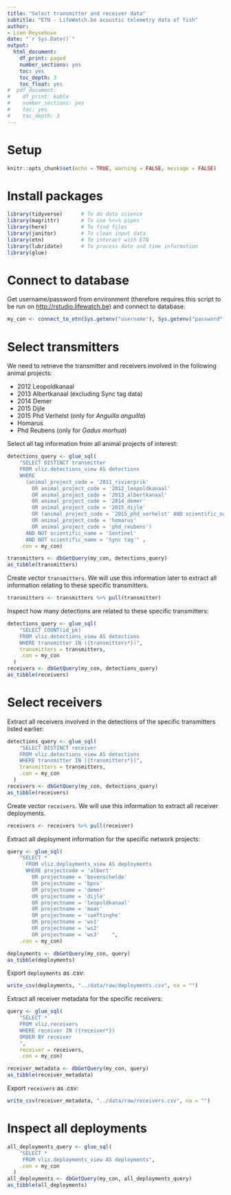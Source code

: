```yaml
---
title: "Select transmitter and receiver data"
subtitle: "ETN - LifeWatch.be acoustic telemetry data of fish"
author:
- Lien Reysehove
date: "`r Sys.Date()`"
output:
  html_document:
    df_print: paged
    number_sections: yes
    toc: yes
    toc_depth: 3
    toc_float: yes
#  pdf_document:
#    df_print: kable
#    number_sections: yes
#    toc: yes
#    toc_depth: 3
---
```


# Setup 

```r
knitr::opts_chunk$set(echo = TRUE, warning = FALSE, message = FALSE)
```

# Install packages

```r
library(tidyverse)      # To do data science
library(magrittr)       # To use %<>% pipes
library(here)           # To find files
library(janitor)        # To clean input data
library(etn)            # To interact with ETN
library(lubridate)      # To process date and time information
library(glue)
```

# Connect to database

Get username/password from environment (therefore requires this script to be run on <http://rstudio.lifewatch.be>) and connect to database:

```r
my_con <- connect_to_etn(Sys.getenv("username"), Sys.getenv("password"))
```

# Select transmitters

We need to retrieve the transmitter and receivers involved in the following animal projects:

- 2012 Leopoldkanaal
- 2013 Albertkanaal (excluding Sync tag data)
- 2014 Demer
- 2015 Dijle
- 2015 Phd Verhelst (only for _Anguilla anguilla_)
- Homarus
- Phd Reubens (only for _Gadus morhua_)

Select all tag information from all animal projects of interest:

```r
detections_query <- glue_sql(
    "SELECT DISTINCT transmitter
    FROM vliz.detections_view AS detections
    WHERE 
      (animal_project_code = '2011_rivierprik' 
        OR animal_project_code = '2012_leopoldkanaal'
        OR animal_project_code = '2013_albertkanaal'
        OR animal_project_code = '2014_demer'
        OR animal_project_code = '2015_dijle'
        OR (animal_project_code = '2015_phd_verhelst' AND scientific_name = 'Anguilla anguilla')
        OR animal_project_code = 'homarus'
        OR animal_project_code = 'phd_reubens')
      AND NOT scientific_name = 'Sentinel'
      AND NOT scientific_name = 'Sync tag'" ,
    .con = my_con)

transmitters <- dbGetQuery(my_con, detections_query)
as_tibble(transmitters)
```

Create vector `transmitters`. We will use this information later to extract all information relating to these specific transmitters.

```r
transmitters <- transmitters %>% pull(transmitter)
```

Inspect how many detections are related to these specific transmitters:

```r
detections_query <- glue_sql(
    "SELECT COUNT(id_pk) 
    FROM vliz.detections_view AS detections
    WHERE transmitter IN ({transmitters*})",
    transmitters = transmitters,
    .con = my_con
  )
receivers <- dbGetQuery(my_con, detections_query)
as_tibble(receivers)
```

# Select receivers

Extract all receivers involved in the detections of the specific transmitters listed earlier:

```r
detections_query <- glue_sql(
    "SELECT DISTINCT receiver 
    FROM vliz.detections_view AS detections
    WHERE transmitter IN ({transmitters*})",
    transmitters = transmitters,
    .con = my_con
  )
receivers <- dbGetQuery(my_con, detections_query)
as_tibble(receivers)
```

Create vector `receivers`. We will use this information to extract all receiver deployments.

```r
receivers <- receivers %>% pull(receiver)
```

Extract all deployment information for the specific network projects:

```r
query <- glue_sql(
    "SELECT *
      FROM vliz.deployments_view AS deployments
      WHERE projectcode = 'albert'
        OR projectname = 'bovenschelde'
        OR projectname = 'bpns'
        OR projectname = 'demer'
        OR projectname = 'dijle'
        OR projectname = 'leopoldkanaal'
        OR projectname = 'maas'
        OR projectname = 'saeftinghe'
        OR projectname = 'ws1'
        OR projectname = 'ws2'
        OR projectname = 'ws3'    ",
    .con = my_con)

deployments <- dbGetQuery(my_con, query)
as_tibble(deployments)
```

Export `deployments` as .csv:

```r
write_csv(deployments, "../data/raw/deployments.csv", na = "")
```

Extract all receiver metadata for the specific receivers:

```r
query <- glue_sql(
    "SELECT *
    FROM vliz.receivers
    WHERE receiver IN ({receiver*})
    ORDER BY receiver
    ",
    receiver = receivers,
    .con = my_con)

receiver_metadata <- dbGetQuery(my_con, query)
as_tibble(receiver_metadata)
```

Export `receivers` as .csv:

```r
write_csv(receiver_metadata, "../data/raw/receivers.csv", na = "")
```

# Inspect all deployments

```r
all_deployments_query <- glue_sql(
    "SELECT *
     FROM vliz.deployments_view AS deployments",
    .con = my_con
  )
all_deployments <- dbGetQuery(my_con, all_deployments_query)
as_tibble(all_deployments)
```
